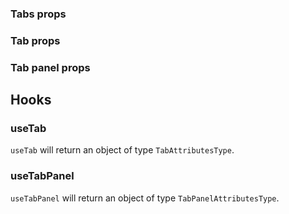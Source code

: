 

### Tabs props

<PropsTable heading="" props={TabsProps} />

### Tab props

<PropsTable heading="" props={TabProps} />

### Tab panel props

<PropsTable heading="" props={TabPanelProps} />

## Hooks

### useTab

`useTab` will return an object of type `TabAttributesType`.

<PropsTable heading="" props={TabAttributesType} />

### useTabPanel

`useTabPanel` will return an object of type `TabPanelAttributesType`.

<PropsTable heading="" props={TabPanelAttributesType} />
